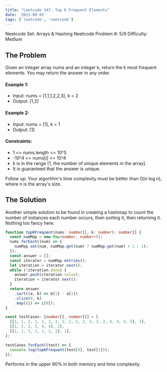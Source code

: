 ```yaml
---
title: "Leetcode 347: Top K Frequent Elements"
date: '2023-09-05'
tags: ['leetcode', 'neetcode']
---
```


Neetcode Set: Arrays & Hashing
Neetcode Problem \#: 5\/9
Difficulty: Medium

## The Problem
Given an integer array nums and an integer k, return the k most frequent elements. You may return the answer in any order. 

#### Example 1:
- Input: nums = [1,1,1,2,2,3], k = 2
- Output: [1,2]
#### Example 2:
- Input: nums = [1], k = 1
- Output: [1]
#### Constraints:
- 1 \<= nums.length \<= 10^5
- -10^4 \<= nums[i] \<= 10^4
- k is in the range [1, the number of unique elements in the array].
- It is guaranteed that the answer is unique.
 
Follow up: Your algorithm's time complexity must be better than O(n log n), where n is the array's size.

## The Solution

Another simple solution to be found in creating a hashmap to count the number of instances each number occurs, then sorting it, then returning it. Nothing too fancy here.

```ts
function topKFrequent(nums: number[], k: number): number[] {
  const numMap = new Map<number, number>();
  nums.forEach((num) => {
    numMap.set(num, numMap.get(num) ? numMap.get(num) + 1 : 1);
  });
  const answer = [];
  const iterator = numMap.entries();
  let iteration = iterator.next();
  while (!iteration.done) {
    answer.push(iteration.value);
    iteration = iterator.next();
  }
  return answer
    .sort((a, b) => b[1] - a[1])
    .slice(0, k)
    .map((i) => i[0]);
}

const testCases: [number[], number][] = [
  [[1, 1, 1, 1, 1, 2, 2, 2, 2, 2, 2, 3, 3, 3, 4, 4, 4, 5], 3],
  [[1, 2, 2, 3, 4, 4], 2],
  [[1, 1, 1, 1, 1, 1, 2], 1],
];

testCases.forEach((test) => {
  console.log(topKFrequent(test[0], test[1]));
});

```

Performs in the upper 90% in both memory and time complexity.